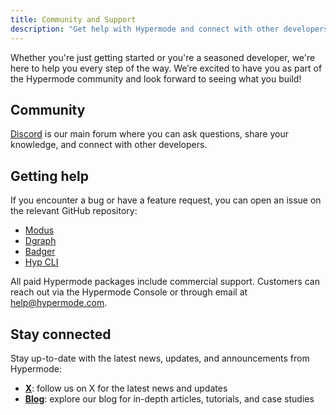 ```yaml
---
title: Community and Support
description: "Get help with Hypermode and connect with other developers"
---
```


Whether you're just getting started or you're a seasoned developer, we're here
to help you every step of the way. We’re excited to have you as part of the
Hypermode community and look forward to seeing what you build!

## Community

[Discord](https://discord.hypermode.com) is our main forum where you can ask
questions, share your knowledge, and connect with other developers.

## Getting help

If you encounter a bug or have a feature request, you can open an issue on the
relevant GitHub repository:

- [Modus](https://github.com/hypermodeinc/modus/issues)
- [Dgraph](https://github.com/hypermodeinc/dgraph/issues)
- [Badger](https://github.com/hypermodeinc/badger/issues)
- [Hyp CLI](https://github.com/hypermodeinc/hyp-cli/issues)

All paid Hypermode packages include commercial support. Customers can reach out
via the Hypermode Console or through email at
[help@hypermode.com](mailto:help@hypermode.com).

## Stay connected

Stay up-to-date with the latest news, updates, and announcements from Hypermode:

- **[X](https://x.com/hypermodeinc)**: follow us on X for the latest news and
  updates
- **[Blog](https://hypermode.com/blog)**: explore our blog for in-depth
  articles, tutorials, and case studies
